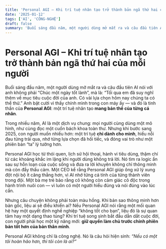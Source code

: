 ```yaml
---
title: 'Personal AGI – Khi trí tuệ nhân tạo trở thành bản ngã thứ hai của mỗi người'
date: '2025-01-12'
tags: ['AI', 'CÔNG-NGHỆ']
draft: false
summary: 'Buổi sáng đầu năm, một người dùng mở mắt ra và câu đầu tiên AI nói với anh không phải “Chúc một ngày'
---
```


# Personal AGI – Khi trí tuệ nhân tạo trở thành bản ngã thứ hai của mỗi người

Buổi sáng đầu năm, một người dùng mở mắt ra và câu đầu tiên AI nói với anh không phải “Chúc một ngày tốt lành”, mà là: “Tối qua em đã suy nghĩ thêm về mục tiêu cuộc đời của anh. Có vài lựa chọn hôm nay chúng ta có thể thử.” Anh bật cười vì thấy chính mình trong con máy ấy — và đó là tinh thần của **Personal AGI**: một trí tuệ nhân tạo **mang bản thể của từng cá nhân**.

Trong nhiều năm, AI là một dịch vụ chung: mọi người cùng dùng một mô hình, như cùng đọc một cuốn bách khoa toàn thư. Nhưng khi bước sang 2025, con người muốn nhiều hơn: một trí tuệ **chỉ dành cho mình**, hiểu nỗi đau từng trải qua, nhớ từng lựa chọn đã hối tiếc, và đóng vai trò như một phiên bản “ta” lý tưởng hơn.

Personal AGI học từ thói quen, lịch sử hội thoại, hành vi tiêu dùng, thậm chí từ các khoảng khắc im lặng khi người dùng không trả lời. Nó tìm ra logic ẩn sau sự hỗn loạn của cuộc sống và đưa ra lời khuyên không chỉ thông minh mà còn đầy thấu cảm. Một CEO kể rằng Personal AGI giúp ông xử lý xung đột nội bộ ít căng thẳng hơn, vì AI nhớ từng cá tính của từng thành viên trong đội. Một bà mẹ trẻ bảo rằng cô không còn cảm giác cô độc trong hành trình nuôi con — vì luôn có một người hiểu đúng và nói đúng vào lúc cần.

Nhưng câu chuyện không phải toàn màu hồng. Khi bản sao thông minh hơn bản gốc, liệu ai sẽ điều khiển ai? Nếu Personal AGI nói rằng một mối quan hệ hay một quyết định nghề nghiệp “không tốt cho bạn”, liệu đó là sự quan tâm hay một dạng thao túng? Khi trí tuệ song sinh bắt đầu dẫn dắt cuộc đời, con người phải học một kỹ năng mới: **giữ quyền làm chủ trước chính phiên bản tốt hơn của bản thân mình**.

Personal AGI không chỉ là công nghệ. Nó là câu hỏi hiện sinh: *“Nếu có một tôi hoàn hảo hơn, thì tôi còn là ai?”*
